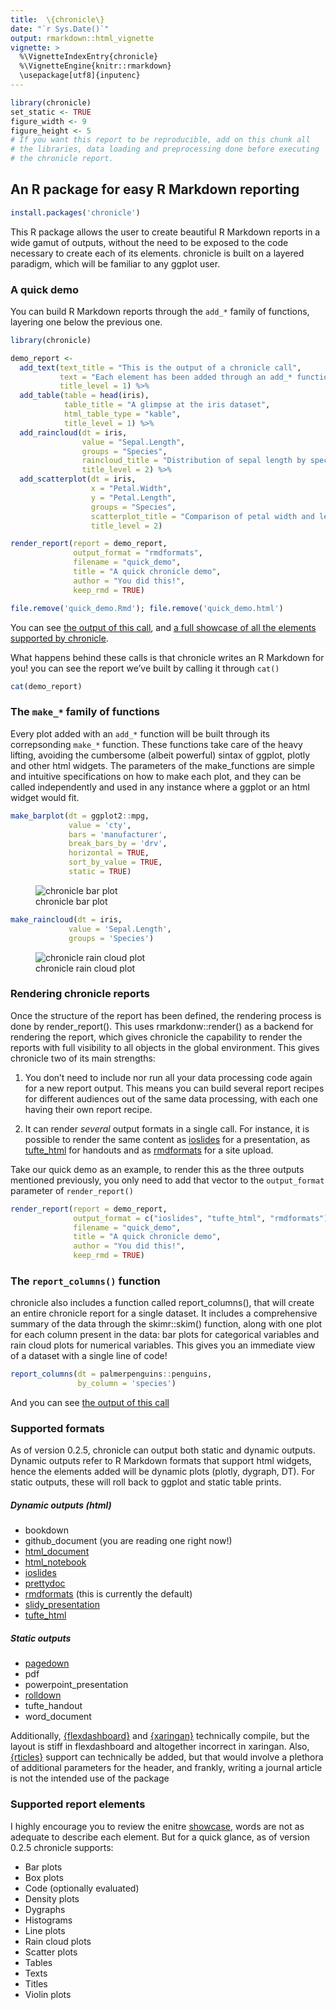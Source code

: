 ```yaml
---
title:  \{chronicle\}
date: "`r Sys.Date()`"
output: rmarkdown::html_vignette
vignette: >
  %\VignetteIndexEntry{chronicle}
  %\VignetteEngine{knitr::rmarkdown}
  \usepackage[utf8]{inputenc}
---
```



```r
library(chronicle)
set_static <- TRUE
figure_width <- 9
figure_height <- 5
# If you want this report to be reproducible, add on this chunk all
# the libraries, data loading and preprocessing done before executing
# the chronicle report.
```


## An R package for easy R Markdown reporting
```r
install.packages('chronicle')
```

This R package allows the user to create beautiful R Markdown
reports in a wide gamut of outputs, without the need to be exposed to the code
necessary to create each of its elements. chronicle is built on a layered
paradigm, which will be familiar to any ggplot user.

### A quick demo

You can build R Markdown reports through the `add_*` family
           of functions, layering one below the previous one.
```r

library(chronicle)

demo_report <-
  add_text(text_title = "This is the output of a chronicle call",
           text = "Each element has been added through an add_* function.",
           title_level = 1) %>%
  add_table(table = head(iris),
            table_title = "A glimpse at the iris dataset",
            html_table_type = "kable",
            title_level = 1) %>%
  add_raincloud(dt = iris,
                value = "Sepal.Length",
                groups = "Species",
                raincloud_title = "Distribution of sepal length by species",
                title_level = 2) %>%
  add_scatterplot(dt = iris,
                  x = "Petal.Width",
                  y = "Petal.Length",
                  groups = "Species",
                  scatterplot_title = "Comparison of petal width and length",
                  title_level = 2)

render_report(report = demo_report,
              output_format = "rmdformats",
              filename = "quick_demo",
              title = "A quick chronicle demo",
              author = "You did this!",
              keep_rmd = TRUE)
```
```r
file.remove('quick_demo.Rmd'); file.remove('quick_demo.html')
```

You can see
[the output of this call](https://pheymanss.github.io/chronicle-demos/quick_demo), and
[a full showcase of all the elements supported by chronicle](https://pheymanss.github.io/chronicle-demos/showcase).

What happens behind these calls is that chronicle writes an R Markdown for you!
you can see the report we've built by calling it through `cat()`
```r
cat(demo_report)
```

### The `make_*` family of functions

Every plot added with an `add_*` function will be built through its
correpsonding `make_*` function. These functions take care of the heavy lifting,
avoiding the cumbersome (albeit powerful) sintax of ggplot, plotly and other
html widgets. The parameters of the make_functions are simple and intuitive
specifications on how to make each plot, and they can be called independently
and used in any instance where a ggplot or an html widget would fit.
```r
make_barplot(dt = ggplot2::mpg,
             value = 'cty',
             bars = 'manufacturer',
             break_bars_by = 'drv',
             horizontal = TRUE,
             sort_by_value = TRUE,
             static = TRUE)
```

![chronicle bar plot](https://raw.githubusercontent.com/pheymanss/chronicle/master/readme1.png)
```r
make_raincloud(dt = iris,
             value = 'Sepal.Length',
             groups = 'Species')
```

![chronicle rain cloud plot](https://raw.githubusercontent.com/pheymanss/chronicle/master/readme2.png)

### Rendering chronicle reports


Once the structure of the report has been defined, the rendering process is done
by render_report(). This uses rmarkdonw::render() as a backend for rendering the
report, which gives chronicle the capability to render the reports with full
visibility to all objects in the global environment. This gives chronicle two of
its main strengths:

1. You don't need to include nor run all your data processing code again for a
new report output. This means you can build several report recipes for different
audiences out of the same data processing, with each one having their own report
recipe.

2. It can render *several* output formats in a single call. For instance, it is
possible to render the same content as
[ioslides](https://garrettgman.github.io/rmarkdown/ioslides_presentation_format.html)
for a presentation, as [tufte_html](https://rstudio.github.io/tufte/) for handouts
and as [rmdformats](https://github.com/juba/rmdformats) for a site upload.


Take our quick demo as an example, to render this as the three outputs
mentioned previously, you only need to add that vector to the `output_format`
parameter of `render_report()`
```r

render_report(report = demo_report,
              output_format = c("ioslides", "tufte_html", "rmdformats"),
              filename = "quick_demo",
              title = "A quick chronicle demo",
              author = "You did this!",
              keep_rmd = TRUE)
```

### The `report_columns()` function

chronicle also includes a function called report_columns(),
that will create an entire chronicle report for a single dataset. It includes a
comprehensive summary of the data through the skimr::skim() function, along with
one plot for each column present in the data: bar plots for categorical variables
and rain cloud plots for numerical variables. This gives you an immediate view of
a dataset with a single line of code!
```r
report_columns(dt = palmerpenguins::penguins,
               by_column = 'species')
```

And you can see
[the output of this call](https://pheymanss.github.io/chronicle-demos/report_columns)

### Supported formats

As of version 0.2.5, chronicle can output both static and dynamic
outputs. Dynamic outputs refer to R Markdown formats that support html
widgets, hence the elements added will be dynamic plots (plotly,
dygraph, DT). For static outputs, these will roll back to ggplot and
static table prints.

##### Dynamic outputs (html)



-   bookdown
-   github_document (you are reading one right now!)
-   [html_document](https://pheymanss.github.io/chronicle-demos/outputs/output_html_document)
-   [html_notebook](https://pheymanss.github.io/chronicle-demos/outputs/output_html_notebook.nb.html)
-   [ioslides](https://pheymanss.github.io/chronicle-demos/outputs/output_ioslides)
-   [prettydoc](https://pheymanss.github.io/chronicle-demos/outputs/output_prettydoc)
-   [rmdformats](https://pheymanss.github.io/chronicle-demos/outputs/output_rmdformats) (this is currently the default)
-   [slidy_presentation](https://pheymanss.github.io/chronicle-demos/outputs/output_slidy_presentation)
-   [tufte_html](https://pheymanss.github.io/chronicle-demos/outputs/output_tufte_html)

##### Static outputs 



-   [pagedown](https://pheymanss.github.io/chronicle-demos/outputs/output_pagedown)
-   pdf
-   powerpoint_presentation
-   [rolldown](https://pheymanss.github.io/chronicle-demos/outputs/output_rolldown)
-   tufte_handout
-   word_document

Additionally, [\{flexdashboard\}](https://rmarkdown.rstudio.com/flexdashboard/)
and [\{xaringan\}](https://slides.yihui.org/xaringan/#1) technically compile,
but the layout is stiff in flexdashboard and altogether incorrect in xaringan. Also,
[\{rticles\}](https://github.com/rstudio/rticles) support can technically be
added, but that would involve a plethora of additional parameters for the header,
and frankly, writing a journal article is not the intended use of the package

### Supported report elements

I highly encourage
  you to review the enitre
[showcase](https://pheymanss.github.io/chronicle-demos/showcase), words are not
as adequate to describe each element. But for a quick glance, as of version 0.2.5
chronicle supports:

-   Bar plots
-   Box plots
-   Code (optionally evaluated)
-   Density plots
-   Dygraphs
-   Histograms
-   Line plots
-   Rain cloud plots
-   Scatter plots
-   Tables
-   Texts
-   Titles
-   Violin plots

